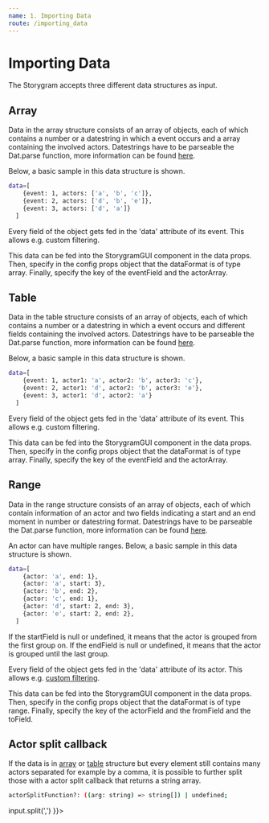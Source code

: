 ```yaml
---
name: 1. Importing Data
route: /importing_data
---
```


# Importing Data

The Storygram accepts three different data structures as input.

## Array

Data in the array structure consists of an array of objects, each of which contains a number or a datestring in which a event occurs and a array containing the involved actors. Datestrings have to be parseable the Dat.parse function, more information can be found [here](https://developer.mozilla.org/de/docs/Web/JavaScript/Reference/Global_Objects/Date/parse).

Below, a basic sample in this data structure is shown. 

```sh
data=[
    {event: 1, actors: ['a', 'b', 'c']},
    {event: 2, actors: ['d', 'b', 'e']},
    {event: 3, actors: ['d', 'a']}
  ]
```

Every field of the object gets fed in the 'data' attribute of its event. This allows e.g. custom filtering.

This data can be fed into the StorygramGUI component in the data props. Then, specify in the config props object that the dataFormat is of type array. Finally, specify the key of the eventField and the actorArray.

<Playground>
  <StorygramGUI data={[
    {event: 1, actors: ['a', 'b', 'c']},
    {event: 2, actors: ['d', 'b', 'e']},
    {event: 3, actors: ['d', 'a']}
  ]}
  config={ {
    dataFormat: 'array',
    eventField: 'event',
    actorArrayField: 'actors',
  }}></StorygramGUI>
</Playground>

## Table

Data in the table structure consists of an array of objects, each of which contains a number or a datestring in which a event occurs and different fields containing the involved actors. Datestrings have to be parseable the Dat.parse function, more information can be found [here](https://developer.mozilla.org/de/docs/Web/JavaScript/Reference/Global_Objects/Date/parse).

Below, a basic sample in this data structure is shown. 

```sh
data=[
    {event: 1, actor1: 'a', actor2: 'b', actor3: 'c'},
    {event: 2, actor1: 'd', actor2: 'b', actor3: 'e'},
    {event: 3, actor1: 'd', actor2: 'a'}
  ]
```

Every field of the object gets fed in the 'data' attribute of its event. This allows e.g. custom filtering.

This data can be fed into the StorygramGUI component in the data props. Then, specify in the config props object that the dataFormat is of type array. Finally, specify the key of the eventField and the actorArray.

<Playground>
  <StorygramGUI data={[
    {event: 1, actor1: 'a', actor2: 'b', actor3: 'c'},
    {event: 2, actor1: 'd', actor2: 'b', actor3: 'e'},
    {event: 3, actor1: 'd', actor2: 'a'}
  ]}
  config={ {
    dataFormat: 'table',
    eventField: 'event',
    actorFields: ['actor1', 'actor2', 'actor3'],
  }}></StorygramGUI>
</Playground>

## Range

Data in the range structure consists of an array of objects, each of which contain information of an actor and two fields indicating a start and an end moment in number or datestring format. Datestrings have to be parseable the Dat.parse function, more information can be found [here](https://developer.mozilla.org/de/docs/Web/JavaScript/Reference/Global_Objects/Date/parse).

An actor can have multiple ranges. 
Below, a basic sample in this data structure is shown. 

```sh
data=[
    {actor: 'a', end: 1},
    {actor: 'a', start: 3},
    {actor: 'b', end: 2},
    {actor: 'c', end: 1},
    {actor: 'd', start: 2, end: 3},
    {actor: 'e', start: 2, end: 2},
  ]
```

If the startField is null or undefined, it means that the actor is grouped from the first group on. If the endField is null or undefined, it means that the actor is grouped until the last group.

Every field of the object gets fed in the 'data' attribute of its actor. This allows e.g. [custom filtering](/filtering#custom-actor-filter).

This data can be fed into the StorygramGUI component in the data props. Then, specify in the config props object that the dataFormat is of type range. Finally, specify the key of the actorField and the fromField and the toField.

<Playground>
  <StorygramGUI data={[
    {actor: 'a', end: 1},
    {actor: 'a', start: 3},
    {actor: 'b', end: 2},
    {actor: 'c', end: 1},
    {actor: 'd', start: 2, end: 3},
    {actor: 'e', start: 2, end: 2},
  ]}
  config={ {
    dataFormat: 'ranges',
    actorField: 'actor',
    startField: 'start',
    endField: 'end'
  }}></StorygramGUI>
</Playground>

## Actor split callback

If the data is in [array](/importing_data#array) or [table](/importing_data#table) structure but every element still contains many actors separated for example by a comma, it is possible to further split those with a actor split callback that returns a string array. 

```sh
actorSplitFunction?: ((arg: string) => string[]) | undefined;
```

<Playground>
  <StorygramGUI data={[
    {event: 0, actors1: 'a,z', actors2: 'b,y', actors3: 'c'},
    {event: 1, actors1: 'd,x', actors2: 'b', actors3: 'e,y'},
    {event: 2, actors1: 'd,k,z', actors2: 'a,y,x'}
  ]}
  config={ {
    dataFormat: 'table',
    eventField: 'event',
    actorFields: ['actors1', 'actors2', 'actors3'],
    actorSplitFunction: (input) => input.split(',')
  }}></StorygramGUI>
</Playground>

